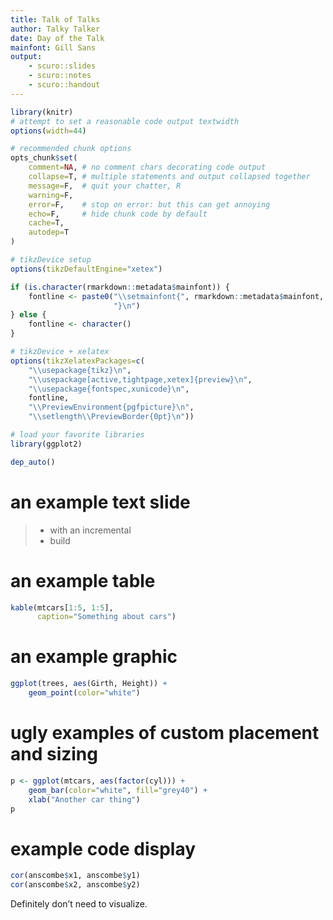 ```yaml
---
title: Talk of Talks
author: Talky Talker
date: Day of the Talk
mainfont: Gill Sans
output:
    - scuro::slides
    - scuro::notes
    - scuro::handout
---
```


```r
library(knitr)
# attempt to set a reasonable code output textwidth
options(width=44)

# recommended chunk options
opts_chunk$set(
    comment=NA, # no comment chars decorating code output
    collapse=T, # multiple statements and output collapsed together
    message=F,  # quit your chatter, R
    warning=F,
    error=F,    # stop on error: but this can get annoying
    echo=F,     # hide chunk code by default
    cache=T,
    autodep=T
)

# tikzDevice setup
options(tikzDefaultEngine="xetex")

if (is.character(rmarkdown::metadata$mainfont)) {
    fontline <- paste0("\\setmainfont{", rmarkdown::metadata$mainfont,
                       "}\n")
} else {
    fontline <- character()
}

# tikzDevice + xelatex
options(tikzXelatexPackages=c(
    "\\usepackage{tikz}\n",
    "\\usepackage[active,tightpage,xetex]{preview}\n",
    "\\usepackage{fontspec,xunicode}\n",
    fontline,
    "\\PreviewEnvironment{pgfpicture}\n",
    "\\setlength\\PreviewBorder{0pt}\n"))

# load your favorite libraries
library(ggplot2)

dep_auto()
```

# an example text slide


> - with an incremental
> - build

\note{<1>}{

And different notes on the first

}

\note{<2>}{

and second increments.

}

# an example table

```r
kable(mtcars[1:5, 1:5],
      caption="Something about cars")
```

# an example graphic

```r
ggplot(trees, aes(Girth, Height)) +
    geom_point(color="white")
```

# ugly examples of custom placement and sizing

```r
p <- ggplot(mtcars, aes(factor(cyl))) +
    geom_bar(color="white", fill="grey40") +
    xlab("Another car thing")
p
```

\begin{textblock}{2.75}(3,2)

Look! a dodgy three-column layout!

With great layout power comes great, etc., etc.
\end{textblock}

\begin{textblock}{2.75}(6,1)
```r
p
```

Text scaling: \\
a cautionary tale.
\end{textblock}

# example code display

```r
cor(anscombe$x1, anscombe$y1)
cor(anscombe$x2, anscombe$y2)
```

Definitely don't need to visualize.
